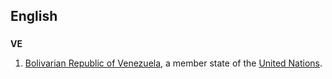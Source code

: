 ==English==
==={{abbreviation}}===
'''VE'''
#[[Bolivarian Republic of Venezuela]], a member state of the [[United Nations]].